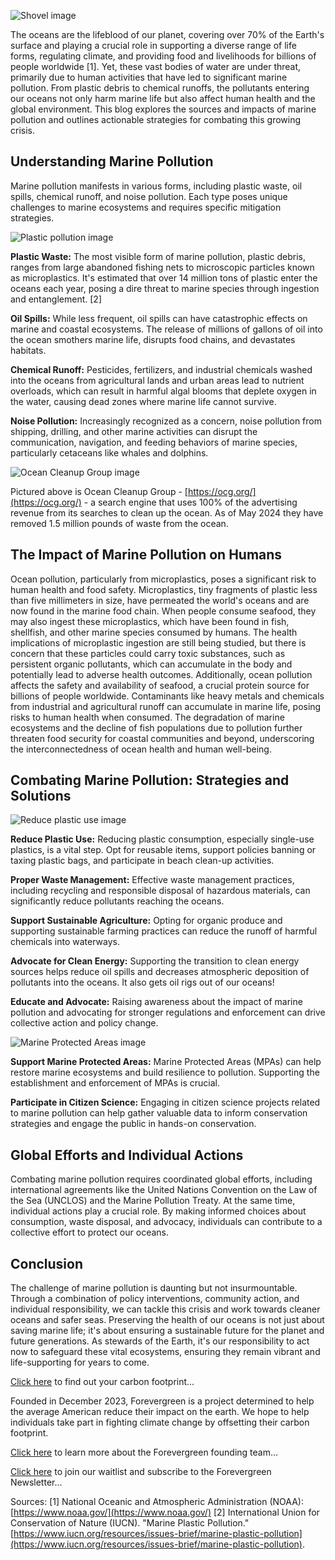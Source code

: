 ![Shovel image](./images/header2.jpg)

The oceans are the lifeblood of our planet, covering over 70% of the Earth's surface and playing a crucial role in supporting a diverse range of life forms, regulating climate, and providing food and livelihoods for billions of people worldwide [1]. Yet, these vast bodies of water are under threat, primarily due to human activities that have led to significant marine pollution. From plastic debris to chemical runoffs, the pollutants entering our oceans not only harm marine life but also affect human health and the global environment. This blog explores the sources and impacts of marine pollution and outlines actionable strategies for combating this growing crisis.

## Understanding Marine Pollution

Marine pollution manifests in various forms, including plastic waste, oil spills, chemical runoff, and noise pollution. Each type poses unique challenges to marine ecosystems and requires specific mitigation strategies.

![Plastic pollution image](./images/bird.jpg)

**Plastic Waste:** The most visible form of marine pollution, plastic debris, ranges from large abandoned fishing nets to microscopic particles known as microplastics. It's estimated that over 14 million tons of plastic enter the oceans each year, posing a dire threat to marine species through ingestion and entanglement. [2]

**Oil Spills:** While less frequent, oil spills can have catastrophic effects on marine and coastal ecosystems. The release of millions of gallons of oil into the ocean smothers marine life, disrupts food chains, and devastates habitats.

**Chemical Runoff:** Pesticides, fertilizers, and industrial chemicals washed into the oceans from agricultural lands and urban areas lead to nutrient overloads, which can result in harmful algal blooms that deplete oxygen in the water, causing dead zones where marine life cannot survive.

**Noise Pollution:** Increasingly recognized as a concern, noise pollution from shipping, drilling, and other marine activities can disrupt the communication, navigation, and feeding behaviors of marine species, particularly cetaceans like whales and dolphins.

![Ocean Cleanup Group image](./images/workers.jpg)

Pictured above is Ocean Cleanup Group - [https://ocg.org/](https://ocg.org/) - a search engine that uses 100% of the advertising revenue from its searches to clean up the ocean. As of May 2024 they have removed 1.5 million pounds of waste from the ocean.

## The Impact of Marine Pollution on Humans

Ocean pollution, particularly from microplastics, poses a significant risk to human health and food safety. Microplastics, tiny fragments of plastic less than five millimeters in size, have permeated the world's oceans and are now found in the marine food chain. When people consume seafood, they may also ingest these microplastics, which have been found in fish, shellfish, and other marine species consumed by humans. The health implications of microplastic ingestion are still being studied, but there is concern that these particles could carry toxic substances, such as persistent organic pollutants, which can accumulate in the body and potentially lead to adverse health outcomes. Additionally, ocean pollution affects the safety and availability of seafood, a crucial protein source for billions of people worldwide. Contaminants like heavy metals and chemicals from industrial and agricultural runoff can accumulate in marine life, posing risks to human health when consumed. The degradation of marine ecosystems and the decline of fish populations due to pollution further threaten food security for coastal communities and beyond, underscoring the interconnectedness of ocean health and human well-being.

## Combating Marine Pollution: Strategies and Solutions

![Reduce plastic use image](./images/plastic.jpg)

**Reduce Plastic Use:** Reducing plastic consumption, especially single-use plastics, is a vital step. Opt for reusable items, support policies banning or taxing plastic bags, and participate in beach clean-up activities.

**Proper Waste Management:** Effective waste management practices, including recycling and responsible disposal of hazardous materials, can significantly reduce pollutants reaching the oceans.

**Support Sustainable Agriculture:** Opting for organic produce and supporting sustainable farming practices can reduce the runoff of harmful chemicals into waterways.

**Advocate for Clean Energy:** Supporting the transition to clean energy sources helps reduce oil spills and decreases atmospheric deposition of pollutants into the oceans. It also gets oil rigs out of our oceans!

**Educate and Advocate:** Raising awareness about the impact of marine pollution and advocating for stronger regulations and enforcement can drive collective action and policy change.

![Marine Protected Areas image](./images/coral.jpg)

**Support Marine Protected Areas:** Marine Protected Areas (MPAs) can help restore marine ecosystems and build resilience to pollution. Supporting the establishment and enforcement of MPAs is crucial.

**Participate in Citizen Science:** Engaging in citizen science projects related to marine pollution can help gather valuable data to inform conservation strategies and engage the public in hands-on conservation.

## Global Efforts and Individual Actions

Combating marine pollution requires coordinated global efforts, including international agreements like the United Nations Convention on the Law of the Sea (UNCLOS) and the Marine Pollution Treaty. At the same time, individual actions play a crucial role. By making informed choices about consumption, waste disposal, and advocacy, individuals can contribute to a collective effort to protect our oceans.

## Conclusion

The challenge of marine pollution is daunting but not insurmountable. Through a combination of policy interventions, community action, and individual responsibility, we can tackle this crisis and work towards cleaner oceans and safer seas. Preserving the health of our oceans is not just about saving marine life; it's about ensuring a sustainable future for the planet and future generations. As stewards of the Earth, it's our responsibility to act now to safeguard these vital ecosystems, ensuring they remain vibrant and life-supporting for years to come.

[Click here](https://www.forevergreen.earth/carboncalc) to find out your carbon footprint...

Founded in December 2023, Forevergreen is a project determined to help the average American reduce their impact on the earth. We hope to help individuals take part in fighting climate change by offsetting their carbon footprint.

[Click here](https://www.forevergreen.earth/blog/categories/founders) to learn more about the Forevergreen founding team...

[Click here](https://www.forevergreen.earth/waitlist) to join our waitlist and subscribe to the Forevergreen Newsletter...

Sources:
[1] National Oceanic and Atmospheric Administration (NOAA): [https://www.noaa.gov/](https://www.noaa.gov/)
[2] International Union for Conservation of Nature (IUCN). "Marine Plastic Pollution." [https://www.iucn.org/resources/issues-brief/marine-plastic-pollution](https://www.iucn.org/resources/issues-brief/marine-plastic-pollution).
